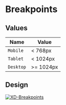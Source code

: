 
<Meta title="Utilities/Breakpoints/Breakpoints" />

# Breakpoints

## Values

| Name     | Value             |
| -------- | ----------------- |
| `Mobile` |      < 768px      |
| `Tablet` |      < 1024px     |
| `Desktop`|      >= 1024px    |

## Design

[![XD-Breakpoints](https://img.shields.io/badge/-Breakpoints-%235c5c5c?logo=adobexd&labelColor=450034)](https://xd.adobe.com/view/3ff4c180-5eee-4b0f-941c-2de05a13ccd2-6aa7/specs/)
